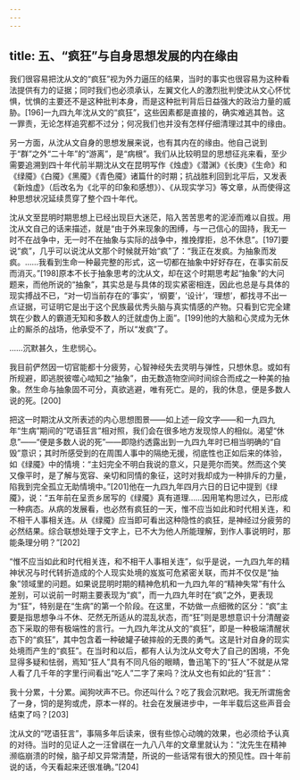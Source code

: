 ```yaml
---
---
---
```

title: 五、“疯狂”与自身思想发展的内在缘由
---




我们很容易把沈从文的“疯狂”视为外力逼压的结果，当时的事实也很容易为这种看法提供有力的证据；同时我们也必须承认，左翼文化人的激烈批判使沈从文心怀忧惧，忧惧的主要还不是这种批判本身，而是这种批判背后日益强大的政治力量的威胁。[196]一九四九年沈从文的“疯狂”，这些因素都是直接的，确实难逃其咎。这一罪责，无论怎样追究都不过分；何况我们也并没有怎样仔细清理过其中的缘由。

另一方面，从沈从文自身的思想发展来说，也有其内在的缘由。他自己说到于“群”之外“二十年”的“游离”，是“病根”。我们从比较明显的思想征兆来看，至少需要追溯到四十年代前半期沈从文在昆明写作《烛虚》《潜渊》《长庚》《生命》和《绿魇》《白魇》《黑魇》《青色魇》诸篇什的时期；抗战胜利回到北平后，又发表《新烛虚》（后改名为《北平的印象和感想》）、《从现实学习》等文章，从而使得这种思想状况延续贯穿了整个四十年代。

沈从文至昆明时期思想上已经出现巨大迷茫，陷入苦苦思考的泥淖而难以自拔。用沈从文自己的话来描述，就是“由于外来现象的困缚，与一己信心的固持，我无一时不在战争中，无一时不在抽象与实际的战争中，推挽撑拒，总不休息”。[197]要说“疯”，几乎可以说沈从文那个时候就开始“疯”了：“我正在发疯。为抽象而发疯。……我看到生命一种最完整的形式，这一切都在抽象中好好存在，在事实前反而消灭。”[198]原本不长于抽象思考的沈从文，却在这个时期思考起“抽象”的大问题来，而他所说的“抽象”，其实总是与具体的现实紧密相连，因此也总是与具体的现实搏战不已，“对一切当前存在的‘事实’，‘纲要’，‘设计’，‘理想’，都找寻不出一点证据，可证明它是出于这个民族最优秀头脑与真实情感的产物。只看到它完全建筑在少数人的霸道无知和多数人的迁就虚伪上面”。[199]他的大脑和心灵成为无休止的厮杀的战场，他承受不了，所以“发疯”了。

……沉默甚久，生悲悯心。

我目前俨然因一切官能都十分疲劳，心智神经失去灵明与弹性，只想休息。或如有所规避，即逃脱彼噬心啮知之“抽象”，由无数造物空间时间综合而成之一种美的抽象。然生命与抽象固不可分，真欲逃避，唯有死亡。是的，我的休息，便是多数人说的死。[200]

把这一时期沈从文所表述的内心思想图景——如上述一段文字——和一九四九年“生病”期间的“呓语狂言”相对照，我们会在很多地方发现惊人的相似。渴望“休息”——“便是多数人说的死”——即隐约透露出到一九四九年时已相当明确的“自毁”意识；其时所感受到的在周围人事中的隔绝无援，彻底性也正如后来的体验，如《绿魇》中的情境：“主妇完全不明白我说的意义，只是莞尔而笑。然而这个笑又像平时，是了解与宽容、亲切和同情的象征，这时对我却成为一种排斥的力量，陷我到完全孤立无助情境中。”[201]他在一九四九年四月六日的日记中提到《绿魇》，说：“五年前在呈贡乡居写的《绿魇》真有道理……因用笔构思过久，已形成一种病态。从病的发展看，也必然有疯狂的一天，惟不应当如此和时代相关连，和不相干人事相关连。从《绿魇》应当即可看出这种隐性的疯狂，是神经过分疲劳的必然结果。综合联想处理于文字上，已不大为他人所能理解，到作人事说明时，那能条理分明？”[202]

“惟不应当如此和时代相关连，和不相干人事相关连”，似乎是说，一九四九年的精神状况与时代转折造成的个人现实处境的岌岌可危紧密关联，而并不仅仅是“抽象”领域里的问题。如果说昆明时期的精神危机和一九四九年的“精神失常”有什么差别，可以说前一时期主要表现为“疯”，而一九四九年时在“疯”之外，更表现为“狂”，特别是在“生病”的第一个阶段。在这里，不妨做一点细微的区分：“疯”主要是指思想争斗不休、茫然无所适从的混乱状态，而“狂”则是思想意识十分清醒姿态下采取的带有极端性的言行。一九四九年沈从文的“疯狂”，即是一种极端清醒状态下的“疯狂”，其中包含着一种破罐子破摔般的无畏的勇气。这是针对自身的现实处境而产生的“疯狂”。在当时和以后，都有人认为沈从文夸大了自己的困境，不免显得多疑和怯弱，焉知“狂人”具有不同凡俗的眼睛，鲁迅笔下的“狂人”不就是从常人看了几千年的字里行间看出“吃人”二字了来吗？沈从文也有如此的“狂言”：

我十分累，十分累。闻狗吠声不已。你还叫什么？吃了我会沉默吧。我无所谓施舍了一身，饲的是狗或虎，原本一样的。社会在发展进步中，一年半载后这些声音会结束了吗？[203]

沈从文的“呓语狂言”，事隔多年后读来，很有些惊心动魄的效果，也必须给予认真的对待。当时的见证人之一汪曾祺在一九八八年的文章里就认为：“沈先生在精神濒临崩溃的时候，脑子却又异常清楚，所说的一些话常有很大的预见性。四十年前说的话，今天看起来还很准确。”[204]